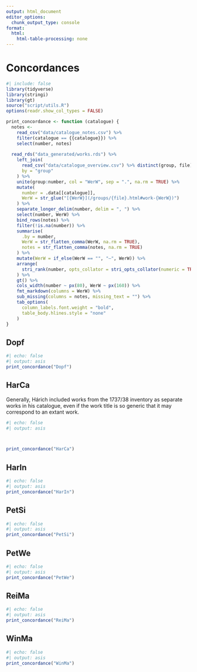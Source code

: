 ```yaml
---
output: html_document
editor_options: 
  chunk_output_type: console
format:
  html:
    html-table-processing: none
---
```


# Concordances {.unnumbered}

```r
#| include: false
library(tidyverse)
library(stringi)
library(gt)
source("script/utils.R")
options(readr.show_col_types = FALSE)

print_concordance <- function (catalogue) {
  notes <-
    read_csv("data/catalogue_notes.csv") %>% 
    filter(catalogue == {{catalogue}}) %>% 
    select(number, notes)
  
  read_rds("data_generated/works.rds") %>% 
    left_join(
      read_csv("data/catalogue_overview.csv") %>% distinct(group, file),
      by = "group"
    ) %>% 
    unite(group:number, col = "WerW", sep = ".", na.rm = TRUE) %>%
    mutate(
      number = .data[[catalogue]],
      WerW = str_glue("[{WerW}](/groups/{file}.html#work-{WerW})")
    ) %>%
    separate_longer_delim(number, delim = ", ") %>% 
    select(number, WerW) %>% 
    bind_rows(notes) %>% 
    filter(!is.na(number)) %>%
    summarise(
      .by = number,
      WerW = str_flatten_comma(WerW, na.rm = TRUE),
      notes = str_flatten_comma(notes, na.rm = TRUE)
    ) %>%
    mutate(WerW = if_else(WerW == "", "–", WerW)) %>% 
    arrange(
      stri_rank(number, opts_collator = stri_opts_collator(numeric = TRUE))
    ) %>% 
    gt() %>%
    cols_width(number ~ px(80), WerW ~ px(160)) %>%
    fmt_markdown(columns = WerW) %>% 
    sub_missing(columns = notes, missing_text = "") %>% 
    tab_options(
      column_labels.font.weight = "bold",
      table_body.hlines.style = "none"
    )
}
```


## Dopf

```r
#| echo: false
#| output: asis
print_concordance("Dopf")
```


## HarCa

Generally, Hárich included works from the 1737/38 inventory as separate works in his catalogue, even if the work title is so generic that it may correspond to an extant work.

```r
#| echo: false
#| output: asis



print_concordance("HarCa")
```


## HarIn

```r
#| echo: false
#| output: asis
print_concordance("HarIn")
```


## PetSi

```r
#| echo: false
#| output: asis
print_concordance("PetSi")
```


## PetWe

```r
#| echo: false
#| output: asis
print_concordance("PetWe")
```


## ReiMa

```r
#| echo: false
#| output: asis
print_concordance("ReiMa")
```


## WinMa

```r
#| echo: false
#| output: asis
print_concordance("WinMa")
```
